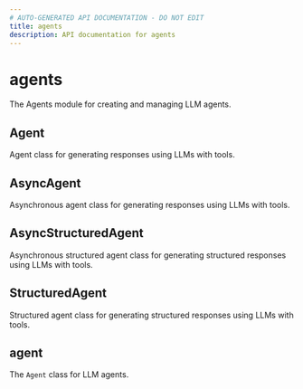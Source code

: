 ```yaml
---
# AUTO-GENERATED API DOCUMENTATION - DO NOT EDIT
title: agents
description: API documentation for agents
---
```


# agents

The Agents module for creating and managing LLM agents.

## <ApiType type="Alias" path="agents/index" symbolName="Agent" /> Agent

Agent class for generating responses using LLMs with tools.

## <ApiType type="Alias" path="agents/index" symbolName="AsyncAgent" /> AsyncAgent

Asynchronous agent class for generating responses using LLMs with tools.

## <ApiType type="Alias" path="agents/index" symbolName="AsyncStructuredAgent" /> AsyncStructuredAgent

Asynchronous structured agent class for generating structured responses using LLMs with tools.

## <ApiType type="Alias" path="agents/index" symbolName="StructuredAgent" /> StructuredAgent

Structured agent class for generating structured responses using LLMs with tools.

## <ApiType type="Module" path="agents/index" symbolName="agent" /> agent

The `Agent` class for LLM agents.

